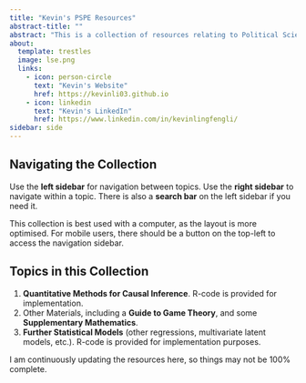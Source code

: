```yaml
---
title: "Kevin's PSPE Resources"
abstract-title: ""
abstract: "This is a collection of resources relating to Political Science and Political Economy, that I have gathered during my masters degree at LSE."
about:
  template: trestles
  image: lse.png
  links:
    - icon: person-circle
      text: "Kevin's Website"
      href: https://kevinli03.github.io
    - icon: linkedin
      text: "Kevin's LinkedIn"
      href: https://www.linkedin.com/in/kevinlingfengli/
sidebar: side
---
```


## Navigating the Collection

Use the **left sidebar** for navigation between topics. Use the **right sidebar** to navigate within a topic. There is also a **search bar** on the left sidebar if you need it.

This collection is best used with a computer, as the layout is more optimised. For mobile users, there should be a button on the top-left to access the navigation sidebar.

## Topics in this Collection

1.  **Quantitative Methods for Causal Inference**. R-code is provided for implementation.
2.  Other Materials, including a **Guide to Game Theory**, and some **Supplementary Mathematics**.
3.  **Further Statistical Models** (other regressions, multivariate latent models, etc.). R-code is provided for implementation purposes.

I am continuously updating the resources here, so things may not be 100% complete.
